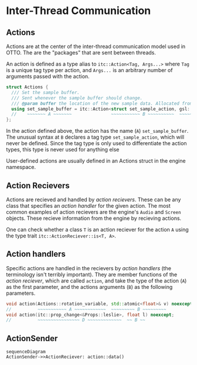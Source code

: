 # Inter-Thread Communication

## Actions

Actions are at the center of the inter-thread communication model used in OTTO. The are the "packages" that are sent between threads.

An action is defined as a type alias to `itc::Action<Tag, Args...>` where `Tag` is a unique tag type per action, and `Args...` is an arbitrary number of arguments passed with the action.

```cpp
struct Actions {
  /// Set the sample buffer.
  /// Sent whenever the sample buffer should change.
  /// @param buffer the location of the new sample data. Allocated from the audio pool.
  using set_sample_buffer = itc::Action<struct set_sample_action, gsl::span<float>>;
  //    ~~~~~~~ A ~~~~~~~               ~~~~~~~~~~~ B ~~~~~~~~~~  ~~~~~~~ C ~~~~~~
};
```

In the action defined above, the action has the name (`A`) `set_sample_buffer`. The unusual syntax at `B` declares a tag type `set_sample_action`, which will never be defined. Since the tag type is only used to differentiate the action types, this type is never used for anything else

User-defined actions are usually defined in an Actions struct in the engine namespace. 

## Action Recievers

Actions are recieved and handled by _action recievers_. These can be any class that specifies an _action handler_ for the given action. The most common examples of action recievers are the engine's `Audio` and `Screen` objects. These recieve information from the engine by recieving actions.

One can check whether a class `T` is an action reciever for the action `A` using the type trait `itc::ActionReciever::is<T, A>`.

## Action handlers
Specific actions are handled in the recievers by _action handlers_ (the terminology isn't terribly important). They are member functions of the _action reciever_, which are called `action`, and take the type of the action (`A`) as the first parameter, and the actions arguments (`B`) as the following parameters. 

```cpp
void action(Actions::rotation_variable, std::atomic<float>& v) noexcept;
//          ~~~~~~~~~~~ A ~~~~~~~~~~~~  ~~~~~~~~~ B ~~~~~~~~~ 
void action(itc::prop_change<&Props::leslie>, float l) noexcept;
//          ~~~~~~~~~~~~~~~~ D ~~~~~~~~~~~~~  ~~ B ~~
```

## ActionSender

```mermaid
sequenceDiagram
ActionSender->>ActionReciever: action::data()
```
